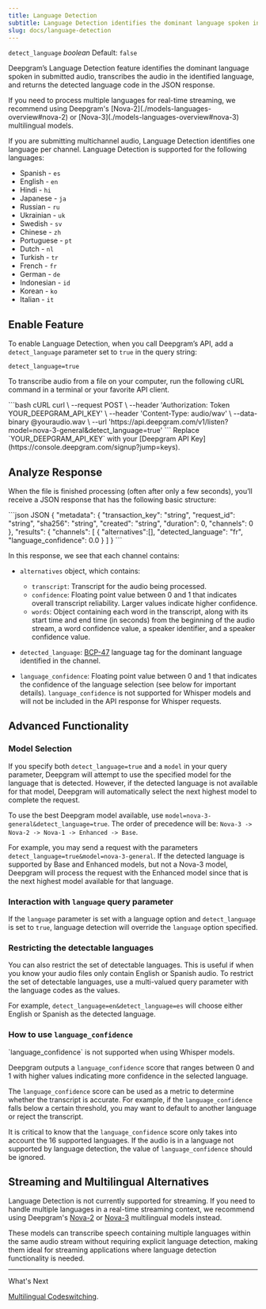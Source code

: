 ```yaml
---
title: Language Detection
subtitle: Language Detection identifies the dominant language spoken in submitted audio.
slug: docs/language-detection
---
```



`detect_language` *boolean* Default: `false`

<div class="flex flex-row gap-2">
  <Markdown src="../snippets/stt-batch-available.mdx" /> <Markdown src="../snippets/stt-stream-unavailable.mdx" />
</div>

Deepgram’s Language Detection feature identifies the dominant language spoken in submitted audio, transcribes the audio in the identified language, and returns the detected language code in the JSON response.

<Info>
  If you need to process multiple languages for real-time streaming, we recommend using Deepgram's [Nova-2](./models-languages-overview#nova-2) or [Nova-3](./models-languages-overview#nova-3) multilingual models.
</Info>

If you are submitting multichannel audio, Language Detection identifies one language per channel. Language Detection is supported for the following languages:

* Spanish - `es`
* English - `en`
* Hindi - `hi`
* Japanese - `ja`
* Russian - `ru`
* Ukrainian - `uk`
* Swedish - `sv`
* Chinese - `zh`
* Portuguese - `pt`
* Dutch - `nl`
* Turkish - `tr`
* French - `fr`
* German - `de`
* Indonesian - `id`
* Korean - `ko`
* Italian - `it`

## Enable Feature

To enable Language Detection, when you call Deepgram’s API, add a `detect_language` parameter set to `true` in the query string:

`detect_language=true`

To transcribe audio from a file on your computer, run the following cURL command in a terminal or your favorite API client.

<CodeGroup>
  ```bash cURL
  curl \
    --request POST \
    --header 'Authorization: Token YOUR_DEEPGRAM_API_KEY' \
    --header 'Content-Type: audio/wav' \
    --data-binary @youraudio.wav \
    --url 'https://api.deepgram.com/v1/listen?model=nova-3-general&detect_language=true'
  ```
</CodeGroup>

<Warning>
  Replace `YOUR_DEEPGRAM_API_KEY` with your [Deepgram API Key](https://console.deepgram.com/signup?jump=keys).
</Warning>

## Analyze Response

When the file is finished processing (often after only a few seconds), you’ll receive a JSON response that has the following basic structure:

<CodeGroup>
  ```json JSON
  {
    "metadata": {
      "transaction_key": "string",
      "request_id": "string",
      "sha256": "string",
      "created": "string",
      "duration": 0,
      "channels": 0
    },
    "results": {
      "channels": [
        {
          "alternatives":[],
          "detected_language": "fr",
          "language_confidence": 0.0
        }
      ]
    }
  ```
</CodeGroup>

In this response, we see that each channel contains:

* `alternatives` object, which contains:

  * `transcript`: Transcript for the audio being processed.
  * `confidence`: Floating point value between 0 and 1 that indicates overall transcript reliability. Larger values indicate higher confidence.
  * `words`: Object containing each word in the transcript, along with its start time and end time (in seconds) from the beginning of the audio stream, a word confidence value, a speaker identifier, and a speaker confidence value.

* `detected_language`: [BCP-47](https://tools.ietf.org/html/bcp47) language tag for the dominant language identified in the channel.

* `language_confidence`: Floating point value between 0 and 1 that indicates the confidence of the language selection (see below for important details). `language_confidence` is not supported for Whisper models and will not be included in the API response for Whisper requests.

## Advanced Functionality

### Model Selection

If you specify both `detect_language=true` and a `model` in your query parameter, Deepgram will attempt to use the specified model for the language that is detected. However, if the detected language is not available for that model, Deepgram will automatically select the next highest model to complete the request.

To use the best Deepgram model available, use `model=nova-3-general&detect_language=true`. The order of precedence  will be: `Nova-3 -> Nova-2 -> Nova-1 -> Enhanced -> Base`.

For example, you may send a request with the parameters `detect_language=true&model=nova-3-general`. If the detected language is supported by Base and Enhanced models, but not a Nova-3 model, Deepgram will process the request with the Enhanced model since that is the next highest model available for that language.

### Interaction with `language` query parameter

If the `language` parameter is set with a language option and `detect_language` is set to `true`, language detection will override the `language` option specified.

### Restricting the detectable languages

You can also restrict the set of detectable languages. This is useful if when you know your audio files only contain English or Spanish audio. To restrict the set of detectable languages, use a multi-valued query parameter with the language codes as the values.

For example, `detect_language=en&detect_language=es` will choose either English or Spanish as the detected language.

### How to use `language_confidence`

<Warning>
  `language_confidence` is not supported when using Whisper models.
</Warning>

Deepgram outputs a `language_confidence` score that ranges between 0 and 1 with higher values indicating more confidence in the selected language.

The `language_confidence` score can be used as a metric to determine whether the transcript is accurate. For example, if the `language_confidence` falls below a certain threshold, you may want to default to another language or reject the transcript.

It is critical to know that the `language_confidence` score only takes into account the 16 supported languages. If the audio is in a language not supported by language detection, the value of `language_confidence` should be ignored.

## Streaming and Multilingual Alternatives

Language Detection is not currently supported for streaming. If you need to handle multiple languages in a real-time streaming context, we recommend using Deepgram's [Nova-2](./models-languages-overview#nova-2) or [Nova-3](./models-languages-overview#nova-3) multilingual models instead.

These models can transcribe speech containing multiple languages within the same audio stream without requiring explicit language detection, making them ideal for streaming applications where language detection functionality is needed.


***
What's Next

[Multilingual Codeswitching](https://developers.deepgram.com/docs/multilingual-code-switching).